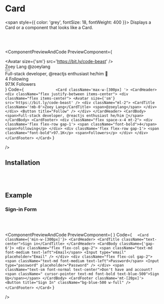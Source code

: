 # Card

<span style={{ color: 'grey', fontSize: 18, fontWeight: 400 }}>
  Displays a Card or a component that looks like a Card.
</span>

<br></br>


<ComponentPreviewAndCode PreviewComponent={
                <Card className='max-w-[300px] '>
                    <CardHeader>
                        <div className="flex justify-between items-center">
                            <div className="flex items-center">
                                <Avatar size={'sm'} src='https://bit.ly/code-beast' />
                                <div className="ml-2">
                                    <CardTitle className='!mb-0'>Zoey Lang</CardTitle>
                                    <span>@zoeylang</span>
                                </div>
                            </div>
                            <Button title="Follow" />
                        </div>
                    </CardHeader>
                    <CardBody>
                        <span>Full-stack developer, @reactjs enthusiast he/him 🎉</span>
                    </CardBody>
                    <CardFooter>
                        <div className="flex space-x-4 mt-2">
                            <div className='flex flex-row gap-1'>
                                <span className="font-bold">4</span>
                                <span>Following</span>
                            </div>
                            <div className='flex flex-row gap-1'>
                                <span className="font-bold">97.1K</span>
                                <span>Followers</span>
                            </div>
                        </div>
                    </CardFooter>
                </Card>
} 
Code={
`              
<Card className='max-w-[300px] '>
    <CardHeader>
      <div className="flex justify-between items-center">
          <div className="flex items-center">
              <Avatar size={'sm'} src='https://bit.ly/code-beast' />
              <div className="ml-2">
                  <CardTitle className='!mb-0'>Zoey Lang</CardTitle>
                   <span>@zoeylang</span>
              </div>
          </div>
          <Button title="Follow" />
      </div>
    </CardHeader>
    <CardBody>
      <span>Full-stack developer, @reactjs enthusiast he/him 🎉</span>
    </CardBody>
    <CardFooter>
      <div className="flex space-x-4 mt-2">
          <div className='flex flex-row gap-1'>
              <span className="font-bold">4</span>
              <span>Following</p>
          </div>
          <div className='flex flex-row gap-1'>
              <span className="font-bold">97.1K</p>
              <span>Followers</p>
          </div>
      </div>
    </CardFooter>
</Card>
`
}

/>


## Installation

<CommandBlock command="npx react-nex add Card" />

<br>
</br>

## Example 

### Sign-in Form

<br>
</br>

<ComponentPreviewAndCode PreviewComponent={
<CardWrapper />
} 
Code={
` 
<Card className={'min-w-[300px]'}>
  <CardHeader>
    <CardTitle className="text-center">Sign in</CardTitle>
  </CardHeader>
  <CardBody className={'gap-6'}>
    <div className="flex flex-col gap-2">
      <span className="text-md font-medium text-left">Email</span>
      <Input type="email" placeholder="Email" />
    </div>
    <div className="flex flex-col gap-2">
      <span className="text-md font-medium text-left">Password</span>
      <Input type="password" placeholder="Password" />
    </div>
    <span className="text-sm font-normal text-center">Don't have and account?<span className=" cursor-pointer text-md font-bold text-blue-500">Sign Up</span></span>
  </CardBody>
  <CardFooter className='mt-[20px]'>
     <Button title="Sign In" className="bg-blue-500 w-full" />
  </CardFooter>
</Card>`
}

/>


